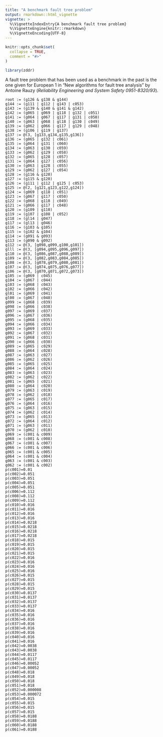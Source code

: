 ```yaml
---
title: "A benchmark fault tree problem"
output: rmarkdown::html_vignette
vignette: >
  %\VignetteIndexEntry{A benchmark fault tree problem}
  %\VignetteEngine{knitr::rmarkdown}
  %\VignetteEncoding{UTF-8}
---
```


```r
knitr::opts_chunk$set(
  collapse = TRUE,
  comment = "#>"
)
```

```r
library(zddr)
```

A fault tree problem that has been used as a benchmark in the past is the one
given for European 1 in "New algorithms for fault tree analysis" by Antoine 
Rauzy (_Reliability Engineering and System Safety 0951-8320/93_).

```
root := (g126 & g138 & g144)
g144 := (g111 | g112 | g143 | c053)
g143 := (g139 & g140 & g141 & g142)
g142 := (g065 | g069 | g118 | g132 | c051)
g141 := (g064 | g067 | g117 | g131 | c050)
g140 := (g063 | g068 | gl18 | g130 | c049)
g139 := (g062 | g066 | g117 | g129 | c048)
g138 := (g106 | g119 | g137)
g137 := @(3, [g133,g134,g135,g136])
g136 := (g065 | g132 | c061)
g135 := (g064 | g131 | c060)
g134 := (g063 | g130 | c059)
g133 := (g062 | g129 | c058)
g132 := (g065 | g128 | c057)
g131 := (g064 | g127 | c056)
g130 := (g063 | g128 | c055)
g129 := (g062 | g127 | c054)
g128 := (g116 & g120)
g127 := (g115 & g120)
g126 := (g111 | g112 | g125 | c053)
g125 := @(2, [g121,g123,g122,g124])
g124 := (g069 | g118 | c051)
g123 := (g067 | g117 | c050)
g122 := (g068 | g118 | c049)
g121 := (g066 | g117 | c048)
g120 := (g109 | g110)
g119 := (g107 | g108 | c052)
g118 := (gl14 | g047)
g117 := (gl13 | g046)
g116 := (g103 & g105)
g115 := (g102 & g104)
g114 := (g091 & g093)
g113 := (g090 & g092)
g112 := @(3, [g098,g099,g100,g101])
glll := @(3, [g094,g095,g096,g097])
g110 := @(3, [g086,g087,g088,g089])
g109 := @(3, [g082,g083,g084,g085])
g108 := @(3, [g078,g079,g080,g081])
g107 := @(3, [g074,g075,g076,g077])
g106 := @(3, [g070,g071,g072,g073])
g105 := (g069 | c045)
g104 := (g067 | c044)
g103 := (g068 | c043)
g102 := (g066 | c042)
gl01 := (g069 | c041)
gl00 := (g067 | c040)
g099 := (g068 | c039)
g098 := (g066 | c038)
g097 := (g069 | c037)
g096 := (g067 | c036)
g095 := (g068 | c035)
g094 := (g066 | c034)
g093 := (g069 | c033)
g092 := (g067 | c032)
g091 := (g068 | c031)
gO90 := (g066 | c030)
g089 := (g065 | c029)
g088 := (g064 | c028)
g087 := (g063 | c027)
g086 := (g062 | c026)
g085 := (g065 | c025)
g084 := (g064 | c024)
g083 := (g063 | c023)
g082 := (g062 | c022)
g081 := (g065 | c021)
g080 := (g064 | c020)
g079 := (g063 | c019)
g078 := (g062 | c018)
g077 := (g065 | c017)
g076 := (g064 | c016)
g075 := (g063 | c015)
g074 := (g062 | c014)
g073 := (g065 | c013)
g072 := (g064 | c012)
g071 := (g063 | c011)
g070 := (g062 | c010)
g069 := (c001 & c009)
g068 := (c001 & c008)
g067 := (cO01 & c007)
g066 := (c001 & c006)
g065 := (c001 & c005)
g064 := (c001 & c004)
g063 := (c001 & c003)
g062 := (c001 & c002)
p(c001)=0.01
p(c002)=0.051
p(c003)=0.051
p(c004)=0.051
p(c005)=0.051
p(c006)=0.112
p(c008)=0.112
p(c009)=0.112
p(c010)=0.016
p(c011)=0.016
p(c012)=0.016
p(c013)=0.016
p(c014)=0.0218
p(c015)=0.0218
p(c016)=0.0218
p(c017)=0.0218
p(c018)=0.015
p(c019)=0.015
p(c020)=0.015
p(c021)=0.015
p(c022)=0.016
p(c023)=0.016
p(c024)=0.016
p(c025)=0.016
p(c026)=0.015
p(c027)=0.015
p(c028)=0.015
p(c029)=0.015
p(c030)=0.0137
p(c031)=0.0137
p(c032)=0.0137
p(c033)=0.0137
p(c034)=0.016
p(c035)=0.016
p(c036)=0.016
p(c037)=0.016
p(c038)=0.016
p(c039)=0.016
p(c040)=0.016
p(c041)=0.016
p(c042)=0.0038
p(c043)=0.0038
p(c044)=0.0117
p(c045)=0.0117
p(c046)=0.00052
p(c047)=0.00052
p(c048)=0.018
p(c049)=0.018
p(c050)=0.018
p(c051)=0.018
p(c052)=0.000008
p(c053)=0.000072
p(c054)=0.015
p(c055)=0.015
p(c056)=0.015
p(c057)=0.015
p(c058)=0.0188
p(c059)=0.0188
p(c060)=0.0188
p(c061)=0.0188
```

